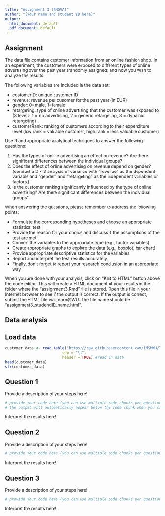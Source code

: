 ```yaml
---
title: "Assignment 3 (ANOVA)"
author: "[your name and student ID here]"
output:
  html_document: default
  pdf_document: default
---
```


## Assignment

The data file contains customer information from an online fashion shop. In an experiment, the customers were exposed to different types of online advertising over the past year (randomly assigned) and now you wish to analyze the results.

The following variables are included in the data set:

* customerID: unique customer ID
* revenue: revenue per cusomer for the past year (in EUR)
* gender: 0=male, 1=female
* retargeting: type of online advertising that the customer was exposed to (3 levels: 1 = no advertising, 2 = generic retargeting, 3 = dynamic retargeting)
* customerRank: ranking of customers according to their expenditure level (low rank = valuable customer, high rank = less valuable customer) 

Use R and appropriate analytical techniques to answer the following questions:

1. Has the types of online advertising an effect on revenue? Are there significant differences between the individual groups?
2. Does the effect of online advertising on revenue depend on gender? (conduct a 2 × 3 analysis of variance with "revenue" as the dependent variable and "gender" and "retargeting" as the independent variables or factors.)
3. Is the customer ranking significantly influenced by the type of online advertising? Are there significant differences between the individual groups?

When answering the questions, please remember to address the following points:

* Formulate the corresponding hypotheses and choose an appropriate statistical test
* Provide the reason for your choice and discuss if the assumptions of the test are met 
* Convert the variables to the appropriate type (e.g., factor variables)
* Create appropriate graphs to explore the data (e.g., boxplot, bar chart)
* Provide appropriate descriptive statistics for the variables
* Report and interpret the test results accurately
* Finally, don't forget to report your research conclusion in an appropriate way

When you are done with your analysis, click on "Knit to HTML" button above the code editor. This will create a HTML document of your results in the folder where the "assignment3.Rmd" file is stored. Open this file in your Internet browser to see if the output is correct. If the output is correct, submit the HTML file via Learn\@WU. The file name should be "assignment3_studendID_name.html".

## Data analysis

## Load data

```r
customer_data <- read.table("https://raw.githubusercontent.com/IMSMWU/Teaching/master/MRDA2017/assignment3.3.dat", 
                          sep = "\t", 
                          header = TRUE) #read in data
head(customer_data)
str(customer_data)
```

## Question 1

Provide a description of your steps here!

```r
# provide your code here (you can use multiple code chunks per question if you like)
# the output will automatically appear below the code chunk when you create the html file
```

Interpret the results here!

## Question 2

Provide a description of your steps here!

```r
# provide your code here (you can use multiple code chunks per question if you like)
```

Interpret the results here!

## Question 3

Provide a description of your steps here!

```r
# provide your code here (you can use multiple code chunks per question if you like)
```

Interpret the results here!
